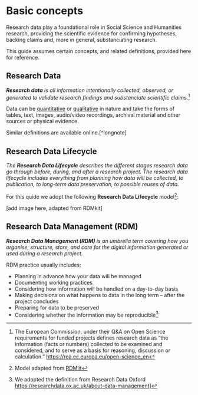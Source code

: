 # Basic concepts {.unnumbered}
Research data play a foundational role in Social Science and Humanities research, providing the scientific evidence for confirming hypotheses, backing claims and, more in general, substanciating research. 

This guide assumes certain concepts, and related definitions, provided here for reference.

## Research Data

::: {.callout-note icon=false appearance="simple"}

_**Research data** is all information intentionally collected, observed, or generated to validate research findings and substanciate scientific claims._[^1]

:::

Data can be [quantitative](https://en.wikipedia.org/wiki/Quantitative_research){target="_blank"} or [qualitative](https://en.wikipedia.org/wiki/Qualitative_research){target="_blank"} in nature and take the forms of tables, text, images, audio/video recordings, archival material and other sources or physical evidence. 

Similar definitions are available online.[^longnote]

## Research Data Lifecycle

::: {.callout-note icon=false appearance="simple"}

*The **Research Data Lifecycle** describes the different stages research data go through before, during, and after a research project. The research data lifecycle includes everything from planning how data will be collected, to publication, to long-term data preservation, to possible reuses of data.* 

:::

For this quide we adopt the following **Research Data Lifecycle** model[^2]:

[add image here, adapted from RDMkit]
<!-- In this section, information is organised according to the stages of the research data life cycle. You will find:
- A general description and introduction of each stage.
- A list of the main considerations that need to be taken into account during each stage.
- Links to training materials related to each stage.
- Links to related data management tasks that can be performed at each stage.
- Links to a Data Stewardship Wizard for your DMP and to step-by-step instructions to make your data FAIR. -->

## Research Data Management (RDM)

::: {.callout-note icon=false appearance="simple"}

_**Research Data Management (RDM)** is an umbrella term covering how you organise, structure, store, and care for the digital information generated or used during a research project._

:::

 RDM practice usually includes:

- Planning in advance how your data will be managed
- Documenting working practices
- Considering how information will be handled on a day-to-day basis
- Making decisions on what happens to data in the long term –  after the project concludes
- Preparing for data to be preserved
- Considering whether the information may be reproducible[^3]


[^1]: The European Commission, under their Q&A on Open Science requirements for funded projects defines research data as "the information (facts or numbers) collected to be examined and considered, and to serve as a basis for reasoning, discussion or calculation." [https://rea.ec.europa.eu/open-science_en](https://rea.ec.europa.eu/open-science_en){target="_blank"}
[^2]: Model adapted from [RDMlit](https://rdmkit.elixir-europe.org/data_life_cycle){target="_blank"}
[^3]: We adopted the definition from Research Data Oxford [https://researchdata.ox.ac.uk/about-data-management](https://researchdata.ox.ac.uk/about-data-management){target="_blank"}]